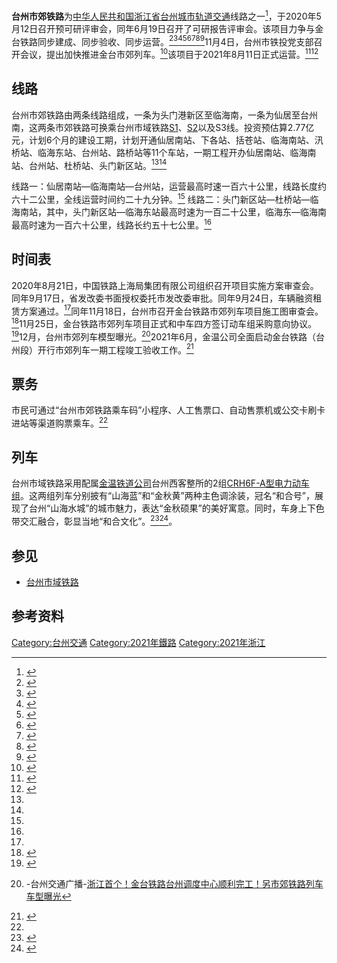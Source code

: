 {{Not|台州市域铁路}}
{{Infobox rail service
| box_width       = 
| name            = 台州市郊铁路
| code_name       = 
| color           = #f77a06
| logo            = 
| logo_width      = 
| image           = 20211003 台州市郊铁路和合号 临海南站进站.jpg
| image_width     = 280px
| caption         = 台州市郊铁路和合号列车驶入[[临海南站|临海南站]]
| type            = [[通勤铁路|通勤铁路]]、[[城际铁路|城际铁路]]
| status          = 运营中
| locale          = {{CHN}}[[浙江省|浙江省]][[台州市|台州市]]
| predecessor     = 
| first           = {{Start date and age|2021|8|11|df=y}}
| last            = 
| successor       = 
| operator        = 台州市轨道交通建设开发有限公司<br>[[浙江金温铁道开发有限公司|浙江金温铁道开发有限公司]]<br>[[中国铁路上海局集团|中国铁路上海局集团]]
| formeroperator  = 
| ridership       = 
| ridership2      = 
| website         = 
| start           = {{站|临海南}} - {{站|头门港}} <br> {{站|台州西}} - {{站|仙居南}}
| stops           = 
| end         = 
| distance      = 
| journeytime     = 
| frequency       = 
| trainnumber     = 
| line_used       = [[金台铁路|金台铁路]]
| class           = 
| access          = 
| otherfacilities = 
| stock           = [[和谐号CRH6型电力动车组|CRH6F-A]]
| gauge           = {{RailGauge|sg}}
| el              = 
| speed           = 160km/h
| owners          = [[中国铁路上海局集团|中国铁路上海局集团]]
| routenumber     = 
| maintenance     =  台州
| sharing         =
| map             = 
| map_state       = 
}}
'''台州市郊铁路'''为[[中华人民共和国|中华人民共和国]][[浙江省|浙江省]][[台州城市轨道交通|台州城市轨道交通]]线路之一<ref name="shijiao">{{Cite web |url=https://zjnews.zjol.com.cn/zjnews/tznews/202108/t20210810_22933465.shtml |title=存档副本 |access-date=2021-08-10 |archive-date=2021-08-12 |archive-url=https://web.archive.org/web/20210812155826/https://zjnews.zjol.com.cn/zjnews/tznews/202108/t20210810_22933465.shtml |dead-url=no }}</ref>，于2020年5月12日召开预可研评审会，同年6月19日召开了可研报告评审会。该项目力争与金台铁路同步建成、同步验收、同步运营。<ref>{{cite web|url=https://zj.zjol.com.cn/news.html?id=1470449|title=金台铁路台州段一工程召开可研报告评审会 两条线路将于7月起施工|publisher=台州日报|archive-date=2020-07-25|archive-url=http://www.freezepage.com/1595688601IBZUXXCNPR|accessdate=2020-07-25|dead-url=no}}</ref><ref name="xinwen">{{cite web|url=http://tz.zjol.com.cn/tzxw/202006/t20200622_12075519.shtml|publisher=浙江在线|title=台州将新添市郊列车线路 与S1、S2、S3线实现便捷换乘|archive-url=http://www.freezepage.com/1595686279BKJUWTQJZY|archive-date=2020-07-25|accessdate=2020-07-25|dead-url=no}}</ref><ref name="yukeyan">{{cite web|url=https://mp.weixin.qq.com/s/znaGA6XmsA7ZcsrhK240wQ|publisher=台州交投|title=喜讯！金台铁路台州段计划开行2条市郊列车线路|archive-url=https://web.archive.org/web/20200725112100/https://mp.weixin.qq.com/s/znaGA6XmsA7ZcsrhK240wQ|archive-date=2020-07-25|accessdate=2020-07-25|dead-url=no}}</ref><ref>{{cite web|url=http://tznews.taizhou.com.cn/news/NewsDetails?newsId=102519|archive-url=http://w01.freezepage.com/a/15956/76602JVSJCPPSCB/0|archive-date=2020-07-25|title=定了！金台铁路台州段计划开行两条市郊列车线路|publisher=台州新闻}}</ref><ref name="ribao">{{cite web|archive-url=http://www.freezepage.com/1595676740TKXBHSBHZE|url=http://paper.taizhou.com.cn/taizhou/tzrb/pc/content/202005/20/content_66522.html|publisher=台州日报|title=金台铁路台州段计划开行市郊列车|archive-date=2020-07-25|accessdate=2020-07-25|dead-url=no}}</ref><ref>{{cite web|url=http://www.zj.gov.cn/art/2020/6/28/art_1553101_49244563.html|title=7月开工建设，台州新添市郊列车线路 S1、S2、S3线换乘更便捷|publisher=浙江省政府|archive-url=http://www.freezepage.com/1595686840XPUPMKWNGR|archive-date=2020-07-25|accessdate=2020-07-25|dead-url=no}}</ref><ref name="jintaishijiao">{{cite web|url=https://mp.weixin.qq.com/s/B2ZZ3n2kdizoBL54Yp7Hdw|title=台州3条“金台铁路”傻傻分不清楚？我们来科普！|publisher=浙江交通|date=2020-10-29|access-date=2020-10-29|archive-date=2020-11-04|archive-url=https://web.archive.org/web/20201104060529/https://mp.weixin.qq.com/s/B2ZZ3n2kdizoBL54Yp7Hdw|dead-url=no}}</ref><ref>{{cite web|url=https://mp.weixin.qq.com/s/2iWBx4pupeYx7mnCmphGYg|title=【10月29日】八婺新闻眼|publisher=直播金华|date=2020-10-29}}</ref>11月4日，台州市铁投党支部召开会议，提出加快推进金台市郊列车。<ref>{{cite web|archive-url=https://web.archive.org/web/20201112023310/https://mp.weixin.qq.com/s/dzEUmIoP3cw6jy5pVSop9g|url=https://mp.weixin.qq.com/s/dzEUmIoP3cw6jy5pVSop9g|title=市交投集团掀起学习党的十九届五中全会精神热潮|publisher=台州交投|archive-date=2020-11-12|accessdate=2020-11-12|dead-url=no}}</ref>该项目于2021年8月11日正式运营。<ref name="kaitong">{{cite web|archive-url=http://www.freezepage.com/1628500402NDIBQIXKDQ|url=http://www.zjtz.gov.cn/art/2021/8/9/art_1229429850_59045997.html?ivk_sa=1024320u|title=8月11日，台州市郊铁路正式开通运营|publisher=台州市政府|archive-date=2021-08-09|accessdate=2021-08-09|dead-url=no}}</ref><ref>{{Cite web |url=https://mp.weixin.qq.com/s/hETfLj8dwXfFRFAsv1DuKw |title=存档副本 |access-date=2021-08-11 |archive-date=2021-08-11 |archive-url=https://web.archive.org/web/20210811045457/https://mp.weixin.qq.com/s/hETfLj8dwXfFRFAsv1DuKw |dead-url=no }}</ref>

==线路==
台州市郊铁路由两条线路组成，一条为头门港新区至临海南，一条为仙居至台州南，这两条市郊铁路可换乘台州市域铁路[[台州市域铁路S1线|S1]]、[[台州市域铁路S2线|S2]]以及S3线。投资预估算2.77亿元，计划6个月的建设工期，计划开通仙居南站、下各站、括苍站、临海南站、汛桥站、临海东站、台州站、路桥站等11个车站，一期工程开办仙居南站、临海南站、台州站、杜桥站、头门新区站。<ref name="ribao"/><ref name="xinwen"/>

线路一：仙居南站—临海南站—台州站，运营最高时速一百六十公里，线路长度约六十二公里，全线运营时间约二十九分钟。<ref name="xinwen"/>
线路二：头门新区站—杜桥站—临海南站，其中，头门新区站—临海东站最高时速为一百二十公里，临海东—临海南最高时速为一百六十公里，线路长约五十七公里。<ref name="xinwen"/>

==时间表==
2020年8月21日，中国铁路上海局集团有限公司组织召开项目实施方案审查会。同年9月17日，省发改委书面授权委托市发改委审批。同年9月24日，车辆融资租赁方案通过。<ref name="jintaishijiao"/>同年11月18日，台州市召开金台铁路市郊列车项目施工图审查会。<ref>{{cite web|url=https://mp.weixin.qq.com/s/3P96dP_-R5GdOZnjuQwVvA|title=我市召开金台铁路市郊列车项目施工图审查会|publisher=台州铁办|date=2020-11-18}}</ref>11月25日，金台铁路市郊列车项目正式和中车四方签订动车组采购意向协议。<ref>{{cite web|url=https://mp.weixin.qq.com/s/nbYF_tCiudwSxZEgFEThgg|title=金台铁路市郊列车项目正式签订动车组采购意向协议|publisher=台州铁办|date=2020-11-26|access-date=2020-11-28|archive-date=2020-12-07|archive-url=https://web.archive.org/web/20201207110742/https://mp.weixin.qq.com/s/nbYF_tCiudwSxZEgFEThgg|dead-url=no}}</ref>12月，台州市郊列车模型曝光。<ref name="ziying">{{Wayback|url=https://mp.weixin.qq.com/s/OE6AVNU-HmyR-CVMDmdIvg |date=20201208053922 }}-台州交通广播-[https://mp.weixin.qq.com/s/OE6AVNU-HmyR-CVMDmdIvg 浙江首个！金台铁路台州调度中心顺利完工！另市郊铁路列车车型曝光]</ref>2021年6月，金温公司全面启动金台铁路（台州段）开行市郊列车一期工程竣工验收工作。<ref>{{cite web|url=https://mp.weixin.qq.com/s/eLGpAKrMdDjXyLhaX0besA|title=金温铁道公司全面启动金台铁路（台州段）开行市郊列车一期工程竣工验收工作|publisher=金温铁道公司|date=2021-06-17|access-date=2021-06-23|archive-date=2021-06-29|archive-url=https://web.archive.org/web/20210629032424/https://mp.weixin.qq.com/s/eLGpAKrMdDjXyLhaX0besA}}</ref>

==票务==
市民可通过“台州市郊铁路乘车码”小程序、人工售票口、自动售票机或公交卡刷卡进站等渠道购票乘车。<ref name="kaitong"/>

==列车==
台州市域铁路采用配属[[金温铁道公司|金温铁道公司]]台州西客整所的2组[[和谐号CRH6型电力动车组|CRH6F-A型电力动车组]]。这两组列车分别披有“山海蓝”和“金秋黄”两种主色调涂装，冠名“和合号”，展现了台州“山海水城”的城市魅力，表达“金秋硕果”的美好寓意。同时，车身上下色带交汇融合，彰显当地“和合文化”。<ref>{{cite news|title=金台铁路市郊列车开通进入倒计时|url=https://zjnews.zjol.com.cn/zjnews/tznews/202107/t20210712_22785127.shtml|work=台州日报|publisher=浙江在线|date=2021-07-12|accessdate=2021-07-14|archive-date=2021-07-14|archive-url=https://web.archive.org/web/20210714174740/https://zjnews.zjol.com.cn/zjnews/tznews/202107/t20210712_22785127.shtml|dead-url=no}}</ref><ref>{{Cite web|title=浙江台州首趟市郊列车“和合号”开行-新华网|url=http://www.zj.xinhuanet.com/2021-08/10/c_1127747121.htm|access-date=2021-08-13|work=www.zj.xinhuanet.com|archive-date=2021-08-13|archive-url=https://web.archive.org/web/20210813162345/http://www.zj.xinhuanet.com/2021-08/10/c_1127747121.htm|dead-url=no}}</ref>。
{{gallery
|width=200
|height=150
|lines=1
|align=center

|File:20211003 台州市郊铁路和合号列车 仙居南站停靠.jpg|“和合号”列车车头，为金秋黄涂装（车次为S2610次）
|File:20211003_台州市郊铁路和合号列车_车厢内部.jpg|车厢内饰，座位排布与中国铁路其他CHR6F-A大致相同
|File:20211003_台州市郊铁路和合号列车_LCD显示屏.jpg|车厢内部的LCD电子线路图
}}
==参见==
*[[台州市域铁路|台州市域铁路]]

==参考资料==
{{Reflist}}

{{台州市郊铁路}}
{{中华人民共和国的市郊铁路}}
{{台州市}}
{{浙江铁路}}

[[Category:台州交通|Category:台州交通]]
[[Category:2021年鐵路|Category:2021年鐵路]]
[[Category:2021年浙江|Category:2021年浙江]]